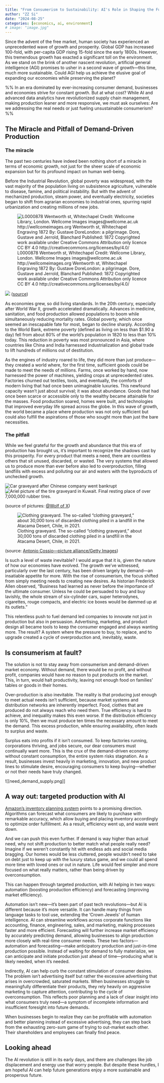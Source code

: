 ```yaml
---
title: "From Consumerism to Sustainability: AI's Role in Shaping the Future of Economic Growth)"
author: "ZZ Si"
date: "2024-08-25"
categories: [economics, ai, environment]
# image: "image.jpg"
---
```


Since the advent of the free market, human society has experienced an unprecedented wave of growth and prosperity. Global GDP has increased 100-fold, with per-capita GDP rising 15-fold since the early 1800s. However, this tremendous growth has exacted a significant toll on the environment. As we stand on the brink of another nascent revolution, artificial general intelligence (AGI) promises to usher in a second wave of growth—this time, much more sustainable. Could AGI help us achieve the elusive goal of expanding our economies while preserving the planet?


%% In an era dominated by ever-increasing consumer demand, businesses and economies strive for constant growth. But at what cost? While AI and advanced data analytics have revolutionized supply chain management, making production leaner and more responsive, we must ask ourselves: Are we addressing the real needs or just fueling unsustainable consumerism? %%

## The Miracle and Pitfall of Demand-Driven Production

### The miracle

The past two centuries have indeed been nothing short of a miracle in terms of economic growth, not just for the sheer scale of economic expansion but for its profound impact on human well-being.

Before the Industrial Revolution, global poverty was widespread, with the vast majority of the population living on subsistence agriculture, vulnerable to disease, famine, and political instability. But with the advent of mechanized production, steam power, and eventually electricity, societies began to shift from agrarian economies to industrial ones, spurring rapid urbanization and creating millions of new jobs.

![L0000878 Wentworth st, Whitechapel Credit: Wellcome Library, London. Wellcome Images images@wellcome.ac.uk http://wellcomeimages.org Wentworth st, Whitechapel Engraving 1872 By: Gustave DoreLondon: a pilgrimage. Dore, Gustave and Jerrold, Blanchard Published: 1872 Copyrighted work available under Creative Commons Attribution only licence CC BY 4.0 http://creativecommons.org/licenses/by/4.0/](https://abbeymuseum.com.au/wp-content/uploads/2021/01/Victorian-Poverty-Debates-Content-banner-1024x817.jpg)

![](https://images.csmonitor.com/csm/2016/02/966969_1_0227-grocery_standard.jpg?alias=standard_900x600) ([source](https://www.csmonitor.com/Business/Saving-Money/2016/0228/Shopping-for-one-A-dozen-grocery-hacks-for-living-single))

As economies grew, so did living standards. In the 20th century, especially after World War II, growth accelerated dramatically. Advances in medicine, sanitation, and food production allowed populations to boom while simultaneously reducing mortality rates. Global poverty, which once seemed an inescapable fate for most, began to decline sharply. According to the World Bank, extreme poverty (defined as living on less than $1.90 a day) fell from about 80% of the world's population in 1820 to less than 10% today. This reduction in poverty was most pronounced in Asia, where countries like China and India harnessed industrialization and global trade to lift hundreds of millions out of destitution.

As the engines of industry roared to life, they did more than just produce—they created a world where, for the first time, sufficient goods could be made to meet the needs of millions. Farms, once worked by hand, now harnessed the power of machines, yielding crops at unprecedented rates. Factories churned out textiles, tools, and eventually, the comforts of modern living that had once been unimaginable luxuries. This newfound capacity wasn’t just about survival; it was about abundance. Goods that had once been scarce or accessible only to the wealthy became attainable for the masses. Food production soared, homes were built, and technologies that improved everyday life spread across the globe. In this wave of growth, the world became a place where production was not only sufficient but could also fulfill the aspirations of those who sought more than just the bare necessities.

### The pitfall

While we feel grateful for the growth and abundance that this era of production has brought us, it's important to recognize the shadows cast by this prosperity. For every product that meets a need, there are countless others that sit unused, discarded, or wasted. The very systems that allowed us to produce more than ever before also led to overproduction, filling landfills with excess and polluting our air and waters with the byproducts of unchecked growth.


![Car graveyard after Chinese company went bankrupt](https://pbs.twimg.com/media/GV18QX6WwAA9Yh7?format=jpg&name=large)
![Ariel picture of the tire graveyard in Kuwait. Final resting place of over 7,000,000 rubber tires.](https://pbs.twimg.com/media/GV2MH78WwAA16WR?format=jpg&name=medium)

(source of pictures: [@Wolf of X](https://x.com/tradingMaxiSL/status/1827755833733615850))

![Clothing graveyard. The so-called “clothing graveyard,” about 30,000 tons of discarded clothing piled in a landfill in the Atacama Desert, Chile, in 2021.](https://cdn.britannica.com/67/249867-050-A203039B/graveyard-for-used-clothes-Chile-Atacama-Desert.jpg)

(source: [Antonio Cossio—picture alliance/Getty Images](https://www.britannica.com/art/fast-fashion))

Is such a level of waste inevitable? I would argue that it is, given the nature of how our economies have evolved. The growth we’ve witnessed, particularly over the last century, has been driven largely by demand—an insatiable appetite for more. With the rise of consumerism, the focus shifted from simply meeting needs to creating new desires. As historian Frederick Allen observed, "Business had learned as never before the importance of the ultimate consumer. Unless he could be persuaded to buy and buy lavishly, the whole stream of six-cylinder cars, super heterodynes, cigarettes, rouge compacts, and electric ice boxes would be dammed up at its outlets."

This relentless push to fuel demand led companies to innovate not just in production but also in persuasion. Advertising, marketing, and product design all became tools to keep the consumer engaged and always wanting more. The result? A system where the pressure to buy, to replace, and to upgrade created a cycle of overproduction and, inevitably, waste.

## Is consumerism at fault?

The solution is not to stay away from consumerism and demand-driven market economy.
Without demand, there would be no profit, and without profit, companies would have no reason to put products on the market. This, in turn, would halt productivity, leaving not enough food on families’ tables or goods in their homes.

Over-production is also inevitable. The reality is that producing just enough to meet actual needs isn’t sufficient, because market systems and distribution networks are inherently imperfect. Food, clothes that are produced do not always reach who need them. True efficiency is hard to achieve, and inequality makes this even worse. If the distribution efficiency is only 10%, then we must produce ten times the necessary amount to meet the demand. This excess production, while ensuring availability, often leads to surplus and waste.

Surplus eats into profits if it isn’t consumed. To keep factories running, corporations thriving, and jobs secure, our dear consumers must continually want more. This is the crux of the demand-driven economy: without constant consumption, the entire system risks stagnation. As a result, businesses invest heavily in marketing, innovation, and new product lines to stimulate desire, encouraging consumers to keep buying—whether or not their needs have truly changed.

![[need_demand_supply.png]]

## A way out: targeted production with AI

[Amazon’s inventory planning system](https://www.amazon.science/latest-news/the-evolution-of-amazons-inventory-planning-system) points to a promising direction. Algorithms can forecast what consumers are likely to purchase with remarkable accuracy, which allow buying and placing inventory accordingly to optimize order fulfillment. As a result, efficiency went up, and waste went down.

And we can push this even further. If demand is way higher than actual need, why not shift production to better match what people really need? Imagine if we weren't constantly hit with endless ads and social media bragging. Our homes would be less cluttered, people wouldn’t need to take on debt just to keep up with the luxury status game, and we could all spend more time with loved ones or out in nature. Life would feel simpler and more focused on what really matters, rather than being driven by overconsumption.

This can happen through targeted production, with AI helping in two ways: automation (boosting production efficiency) and forecasting (improving market efficiency). 

Automation isn’t new—it’s been part of past tech revolutions—but AI is different because it’s more versatile. It can handle many things from language tasks to tool use, extending the 'Crown Jewels' of human intelligence. AI can streamline workflows across corporate functions like accounting, finance, engineering, sales, and marketing, making processes faster and more efficient. 
Forecasting will further increase market efficiency by accurately predicting demand, allowing businesses to align production more closely with real-time consumer needs. 
These two factors—automation and forecasting—make anticipatory production and just-in-time production possible. Instead of waiting for demand to fully materialize, we can anticipate and initiate production just ahead of time—producing what is likely needed, when it’s needed. 

Indirectly, AI can help curb the constant stimulation of consumer desires. The problem isn’t advertising itself but rather the excessive advertising that arises in overcrowded, saturated markets. When businesses struggle to meaningfully differentiate their products, they rely heavily on aggressive marketing to capture attention, contributing to the cycle of overconsumption. This reflects poor planning and a lack of clear insight into what consumers truly need—a symptom of incomplete information and insufficient foresight into future demands.

When businesses begin to realize they can be profitable with automation and better planning instead of excessive advertising, they can step back from the exhausting zero-sum game of trying to out-market each other. Their shareholders and employees can finally find peace.

## Looking ahead

The AI revolution is still in its early days, and there are challenges like job displacement and energy use that worry people. But despite these hurdles, I am hopeful AI can help future generations enjoy a more sustainable and prosperous future.


